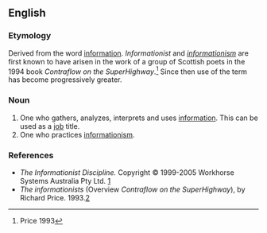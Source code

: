 ==English==

===Etymology===
Derived from the word [[information]]. ''Informationist'' and ''[[informationism]]'' are first known to have arisen in the work of a group of Scottish poets in the 1994 book ''Contraflow on the SuperHighway''.<ref>Price 1993</ref> Since then use of the term has become progressively greater.

===Noun===
{{en-noun}}

# One who gathers, analyzes, interprets and uses [[information]]. This can be used as a [[job]] title.
# One who practices [[informationism]]. 

===References===
<references />
*''The Informationist Discipline.'' Copyright © 1999-2005 Workhorse Systems Australia Pty Ltd. [http://www.worksys.com/infoist.htm]
*''The informationists'' (Overview ''Contraflow on the SuperHighway''), by Richard Price. 1993.[http://web.archive.org/web/20011215105509/http://www.btinternet.com/~carpenter/p9hinfor.htm]